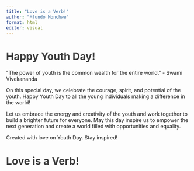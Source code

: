 ```yaml
---
title: "Love is a Verb!"
author: "Mfundo Monchwe"
format: html
editor: visual
---
```


<link rel="stylesheet" href="style.css">

```{=html}

<div class="content">
  <h1>Happy Youth Day!</h1>
<link rel="stylesheet" href="flower.css">
  <div class="quote">
    "The power of youth is the common wealth for the entire world." - Swami Vivekananda
  </div>
  
  <p>
    On this special day, we celebrate the courage, spirit, and potential of the youth. Happy Youth Day to all the young individuals making a difference in the world!
  </p>
  
  <p>
    Let us embrace the energy and creativity of the youth and work together to build a brighter future for everyone. May this day inspire us to empower the next generation and create a world filled with opportunities and equality.
  </p>
</div>

<div class="footer">
  <p>Created with love on Youth Day. Stay inspired!</p>
</div>
```
```{=html}
<!DOCTYPE html>
<html>
<head>
<style>
/* Flower background */
body {
  background-image: url("flowers.jpg");
  background-repeat: repeat;
}

/* Blinking effect */
@keyframes blink {
  0% { opacity: 1; }
  50% { opacity: 0; }
  100% { opacity: 1; }
}

h1 {
  animation: blink 1s infinite;
}
</style>
</head>
<body>
<h1>Love is a Verb!</h1>
</body>
</html>
```
